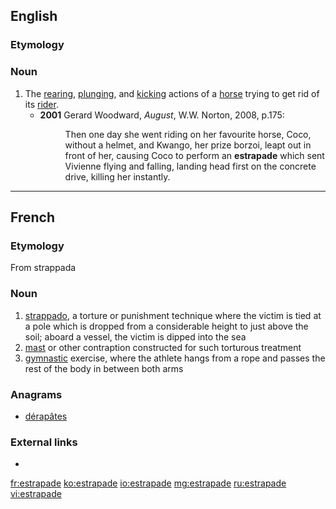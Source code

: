 ==English==

===Etymology===
{{etyl|fr|en}}

===Noun===
{{en-noun}}

# The [[rear]]ing, [[plunge|plunging]], and [[kick]]ing actions of a [[horse]] trying to get rid of its [[rider]].
#* '''2001''' Gerard Woodward, ''August'', W.W. Norton, 2008, p.175:
#*: Then one day she went riding on her favourite horse, Coco, without a helmet, and Kwango, her prize borzoi, leapt out in front of her, causing Coco to perform an '''estrapade''' which sent Vivienne flying and falling, landing head first on the concrete drive, killing her instantly.
{{Webster 1913}}

----

==French==

===Etymology===
From {{etyl|it|fr}} strappada

===Noun===
{{fr-noun|f}}

# [[strappado]], a torture or punishment technique where the victim is tied at a pole which is dropped from a considerable height to just above the soil; aboard a vessel, the victim is dipped into the sea
# [[mast]] or other contraption constructed for such torturous treatment
# [[gymnastic]] exercise, where the athlete hangs from a rope and passes the rest of the body in between both arms

===Anagrams===
* [[dérapâtes#French|dérapâtes]]

===External links===
* {{R:TLFi}}

[[fr:estrapade]]
[[ko:estrapade]]
[[io:estrapade]]
[[mg:estrapade]]
[[ru:estrapade]]
[[vi:estrapade]]